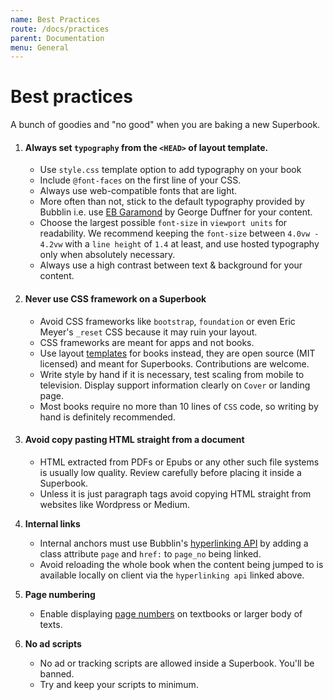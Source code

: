 ```yaml
---
name: Best Practices
route: /docs/practices
parent: Documentation
menu: General
---
```

# Best practices

A bunch of goodies and "no good" when you are baking a new Superbook.

1. #### Always set `typography` from the `<HEAD>` of layout template.
	+ Use `style.css` template option to add typography on your book
	+ Include `@font-faces` on the first line of your CSS.
	+ Always use web-compatible fonts that are light.
	+ More often than not, stick to the default typography provided by Bubblin i.e. use [EB Garamond](https://fonts.google.com/specimen/EB+Garamond) by George Duffner for your content.
	+ Choose the largest possible `font-size` in `viewport units` for readability. We recommend keeping the `font-size` between `4.0vw - 4.2vw` with a `line height` of `1.4` at least, and use hosted typography only when absolutely necessary.
	+ Always use a high contrast between text & background for your content.


2. #### Never use CSS framework on a Superbook
	+ Avoid CSS frameworks like `bootstrap`, `foundation` or even Eric Meyer's `_reset` CSS because it may ruin your layout.
	+ CSS frameworks are meant for apps and not books.
	+ Use layout [templates](https://github.com/bookiza/templates) for books instead, they are open source (MIT licensed) and meant for Superbooks. Contributions are welcome.
	+ Write style by hand if it is necessary, test scaling from mobile to television. Display support information clearly on `Cover` or landing page.
	+ Most books require no more than 10 lines of `CSS` code, so writing by hand is definitely recommended.


3. #### Avoid copy pasting HTML straight from a document
	+ HTML extracted from PDFs or Epubs or any other such file systems is usually low quality. Review carefully before placing it inside a Superbook.
	+ Unless it is just paragraph tags avoid copying HTML straight from websites like Wordpress or Medium.


4. **Internal links**
	+ Internal anchors must use Bubblin's [hyperlinking API](https://bubblin.io/book/official-handbook-by-marvin-danig/33) by adding a class attribute `page` and `href:` to `page_no` being linked.
	+ Avoid reloading the whole book when the content being jumped to is available locally on client via the `hyperlinking api` linked above.

5. **Page numbering**
	+ Enable displaying [page numbers](/docs/numbering) on textbooks or larger body of texts.

6. **No ad scripts**
	+ No ad or tracking scripts are allowed inside a Superbook. You'll be banned.
	+ Try and keep your scripts to minimum.
